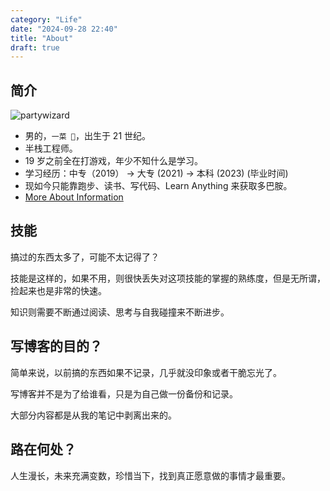 ```yaml
---
category: "Life"
date: "2024-09-28 22:40"
title: "About"
draft: true
---
```


## 简介

![partywizard](https://cdn.jsdelivr.net/gh/XmchxUp/cloudimg@master/20220310/partywizard.1ma352m1fqgw.gif)

- 男的，`一菜 🐔`，出生于 21 世纪。
- 半栈工程师。
- 19 岁之前全在打游戏，年少不知什么是学习。
- 学习经历：中专（2019） -> 大专 (2021) -> 本科 (2023) (毕业时间)
- 现如今只能靠跑步、读书、写代码、Learn Anything 来获取多巴胺。
- [More About Information](https://bento.me/huayang)

## 技能

搞过的东西太多了，可能不太记得了？

技能是这样的，如果不用，则很快丢失对这项技能的掌握的熟练度，但是无所谓，捡起来也是非常的快速。

知识则需要不断通过阅读、思考与自我碰撞来不断进步。

## 写博客的目的？

简单来说，以前搞的东西如果不记录，几乎就没印象或者干脆忘光了。

写博客并不是为了给谁看，只是为自己做一份备份和记录。

大部分内容都是从我的笔记中剥离出来的。

## 路在何处？

人生漫长，未来充满变数，珍惜当下，找到真正愿意做的事情才最重要。
